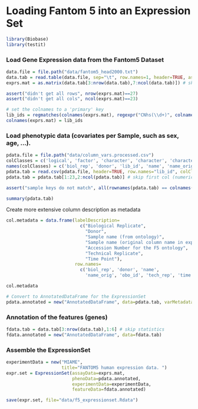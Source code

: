 Loading Fantom 5 into an Expression Set
========================================================

```r
library(Biobase)
library(testit)
```


### Load Gene Expression data from the Fantom5 Dataset
```r
data.file = file.path("data/fantom5_head2000.txt")
data.tab = read.table(data.file, sep="\t", row.names=1, header=TRUE, as.is=TRUE, na.strings=c(NA))
exprs.mat = as.matrix(data.tab[3:nrow(data.tab),7:ncol(data.tab)]) # skip statistics and annotation

assert("didn't get all rows", nrow(exprs.mat)==27)
assert("didn't get all cols", ncol(exprs.mat)==23)

# set the colnames to a 'primary' key
lib_ids = regmatches(colnames(exprs.mat), regexpr("CNhs(\\d+)", colnames(exprs.mat)))
colnames(exprs.mat) = lib_ids
```

### Load phenotypic data (covariates per Sample, such as sex, age, ...). 
```r
pdata.file = file.path("data/column_vars.processed.csv")
colClasses = c('logical', 'factor', 'character', 'character', 'character', 'character', 'logical', 'factor')
names(colClasses) = c('biol_rep', 'donor', 'lib_id', 'name', 'name_orig', 'obo_id', 'tech_rep', 'time')
pdata.tab = read.csv(pdata.file, header=TRUE, row.names="lib_id", colClasses=colClasses)
pdata.tab = pdata.tab[1:23,2:ncol(pdata.tab)] # skip first col (numerical ids)

assert("sample keys do not match", all(rownames(pdata.tab) == colnames(exprs.mat)))

summary(pdata.tab)
```

Create more extensive column description as metadata
```r
col.metadata = data.frame(labelDescription=
                            c("Biological Replicate", 
                              "Donor", 
                              "Sample name (from ontology)",
                              "Sample name (original column name in expression data)",
                              "Accession Number for the F5 ontology",
                              "Technical Replicate",
                              "Time Point"), 
                          row.names=
                            c('biol_rep', 'donor', 'name',
                              'name_orig', 'obo_id', 'tech_rep', 'time'))

col.metadata

# Convert to AnnotatedDataFrame for the ExpressionSet
pdata.annotated = new("AnnotatedDataFrame", data=pdata.tab, varMetadata=col.metadata)
```

### Annotation of the features (genes)
```r
fdata.tab = data.tab[3:nrow(data.tab),1:6] # skip statistics
fdata.annotated = new("AnnotatedDataFrame", data=fdata.tab)
```


### Assemble the ExpressionSet
```r
experimentData = new("MIAME",
                     title="FANTOM5 human expression data. ")
expr.set = ExpressionSet(assayData=exprs.mat, 
                         phenoData=pdata.annotated,
                         experimentData=experimentData,
                         featureData=fdata.annotated)

save(expr.set, file="data/f5_expressionset.Rdata")
```
